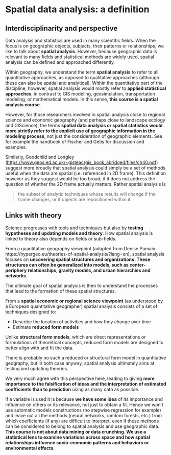 # Spatial data analysis: a definition {#sec-spatial-data-analysis-a-definition}

## Interdisciplinarity and perspective

Data analysis and statistics are used in many scientific fields. When the focus is on geographic objects, subjects, their patterns or relationships, we like to talk about **spatial analysis**. However, because geographic data is relevant to many fields and statistical methods are widely used, spatial analysis can be defined and approached differently.

Within geography, we understand the term **spatial analysis** to refer to all quantitative approaches, as opposed to qualitative approaches (although these can also be spatial and analytical). Within the quantitative part of the discipline, however, spatial analysis would mostly refer to **applied statistical approaches**, in contrast to GIS modeling, geosimulation, transportation modeling, or mathematical models. In this sense, **this course is a spatial analysis course**.

However, for those researchers involved in spatial analysis close to regional science and economic geography (and perhaps close to landscape ecology and GIScience), the terms **spatial data analysis or spatial statistics would more strictly refer to the explicit use of geographic information in the modeling process**, not just the consideration of geographic elements. See for example the handbook of Fischer and Getis for discussion and examples.

Similarly, Goodchild and Longley (<https://www.geos.ed.ac.uk/~gisteac/gis_book_abridged/files/ch40.pdf>) suggest more broadly that spatial analysis could simply be a set of methods useful when the data are spatial (i.e. referenced in 2D frame). This definition however as they suggest would be too broad, if it does not address the question of whether the 2D frame actually matters. Rather spatial analysis is

> the subset of analytic techniques whose results will change if the frame changes, or if objects are repositioned within it.

## Links with theory

Science progresses with tools and techniques but also by **testing hypotheses and updating models and theory**. How spatial analysis is linked to theory also depends on fields or sub-fields.

From a quantitative geography viewpoint (adapted from Denise Pumain https://hypergeo.eu/theories-of-spatial-analysis/?lang=en), spatial analysis focuses on **uncovering spatial structures and organizations. These structures can often be generalized into models, such as center-periphery relationships, gravity models, and urban hierarchies and networks**.

The ultimate goal of spatial analysis is then to understand the processes that lead to the formation of these spatial structures.

From a **spatial economic or regional science viewpoint** (as understood by a European quantitative geographer) spatial analysis consists of a set of techniques designed to:

-   Describe the location of activities and how they change over time
-   Estimate **reduced form models**

Unlike **structural form models**, which are direct representations or formulations of theoretical concepts, reduced form models are designed to better align with and fit the data.

There is probably no such a reduced or structural form model in quantitative geography, but in both case anyway, spatial analysis ultimately aims at testing and updating theories.

We very much agree with this perspective here, leading to giving **more importance to the falsification of ideas and the interpretation of estimated coefficients than to prediction** using as many data as possible.

If a variable is used it is because **we have some idea** of its importance and influence on others or its relevance, not just to obtain a fit. Hence we won't use automatic models constructions (no stepwise regression for example) and leave out all the methods (neural networks, random forests, etc.) from which coefficients (if any) are difficult to interpret, even if these methods can be considered to belong to spatial analysis and use geographic data. **This course is not about data mining or data crunching. We use a statistical lens to examine variations across space and how spatial relationships influence socio-economic patterns and behaviors or environmental effects**.
